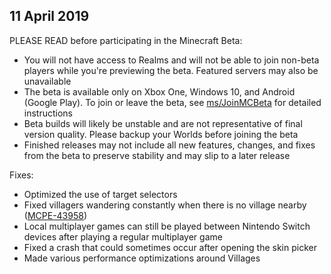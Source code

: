 ## **11 April 2019**

PLEASE READ before participating in the Minecraft Beta:

-   You will not have access to Realms and will not be able to join non-beta players while you're previewing the beta. Featured servers may also be unavailable
-   The beta is available only on Xbox One, Windows 10, and Android (Google Play). To join or leave the beta, see [ms/JoinMCBeta](http://aka.ms/JoinMCBeta) for detailed instructions
-   Beta builds will likely be unstable and are not representative of final version quality. Please backup your Worlds before joining the beta
-   Finished releases may not include all new features, changes, and fixes from the beta to preserve stability and may slip to a later release

Fixes:

-   Optimized the use of target selectors 
-   Fixed villagers wandering constantly when there is no village nearby ([MCPE-43958](https://bugs.mojang.com/browse/MCPE-43958))
-   Local multiplayer games can still be played between Nintendo Switch devices after playing a regular multiplayer game 
-   Fixed a crash that could sometimes occur after opening the skin picker 
-   Made various performance optimizations around Villages